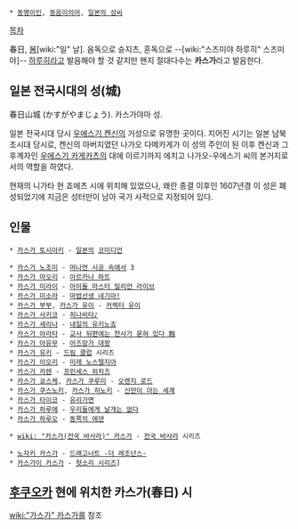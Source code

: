  * [[동명이인]], [[동음이의어]], [[일본의 성씨]]

[[목차]]

春日, [[봄]][wiki:"일" 날]. 음독으로 슌지츠, 훈독으로 --[wiki:"스즈미야 하루히" 스즈미야]-- [[하루히]]라고 발음해야 할 것 같지만 왠지 절대다수는 '''카스가'''라고 발음한다.

== 일본 전국시대의 성(城) ==
春日山城 (かすがやまじょう). 카스가야마 성.

일본 전국시대 당시 [[우에스기 켄신]]의 거성으로 유명한 곳이다. 지어진 시기는 일본 남북조시대 당시로, 켄신의 아버지였던 나가오 다메카게가 이 성의 주인이 된 이후 켄신과 그 후계자인 [[우에스기 카게카츠]]의 대에 이르기까지 에치고 나가오-우에스기 씨의 본거지로서의 역할을 하였다.

현재의 니가타 현 죠에츠 시에 위치해 있었으나, 왜란 종결 이후인 1607년경 이 성은 폐성되었기에 지금은 성터만이 남아 국가 사적으로 지정되어 있다.

== 인물 ==

 * [[카스가 토시아키]] - [[일본]]의 [[코미디언]]

 * [[카스가 노조미]] - [[머나먼 시공 속에서]] 3
 * [[카스가 마오리]] - [[아르카나 하트]]
 * [[카스가 미라이]] - [[아이돌 마스터 밀리언 라이브]]
 * [[카스가 미소라]] - [[마법선생 네기마!]]
 * [[카스가 부부]], [[카스가 유이]] - [[커렉터 유이]]
 * [[카스가 사키코]] - [[히나비타♪]]
 * [[카스가 세리나]] - [[내일의 유키노죠]]
 * [[카스가 아라타]] - [[교사 뒤편에는 천사가 묻혀 있다 蝕]]
 * [[카스가 아유무]] - [[아즈망가 대왕]]
 * [[카스가 유키]] - [[드림 클럽]] 시리즈
 * [[카스가 이오리]] - [[미래 노스텔지아]]
 * [[카스가 카렌]] - [[프린세스 위치즈]]
 * [[카스가 쿄스케]], [[카스가 쿠루미]] - [[오렌지 로드]]
 * [[카스가 쿠스노키]], [[카스가 히노키]] - [[신만이 아는 세계]]
 * [[카스가 타이코]] - [[유리가면]]
 * [[카스가 하루에]] - [[우리들에게 날개는 없다]]
 * [[카스가 하루오]] - [[동쪽의 에덴]]

 * [[wiki: "카스가(전국 바사라)" 카스가]] - [[전국 바사라]] 시리즈

 * [[노자키 카스가]] - [[드래고너트 -더 레조넌스-]]
 * [[카스가이 카스가]] - [[헛소리 시리즈]]]

== [[후쿠오카]] 현에 위치한 카스가(春日) 시 ==
[[wiki:"가스가" 카스가]]를 참조
